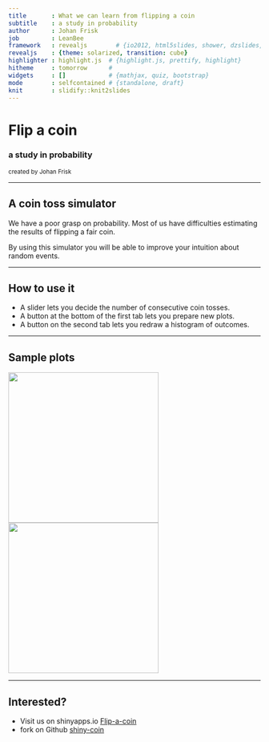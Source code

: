 ```yaml
---
title       : What we can learn from flipping a coin
subtitle    : a study in probability
author      : Johan Frisk
job         : LeanBee
framework   : revealjs        # {io2012, html5slides, shower, dzslides, ...}
revealjs    : {theme: solarized, transition: cube}
highlighter : highlight.js  # {highlight.js, prettify, highlight}
hitheme     : tomorrow      # 
widgets     : []            # {mathjax, quiz, bootstrap}
mode        : selfcontained # {standalone, draft}
knit        : slidify::knit2slides
---
```


# Flip a coin
### a study in probability
<small>created by Johan Frisk</small>

---

## A coin toss simulator

We have a poor grasp on probability. Most of us have difficulties estimating 
the results of flipping a fair coin.

By using this simulator you will be able to improve your intuition about random events.

---

## How to use it

- A slider lets you decide the number of consecutive coin tosses.
- A button at the bottom of the first tab lets you prepare new plots.
- A button on the second tab lets you redraw a histogram of outcomes.

---

## Sample plots

<img height="300" src="assets/img/line.png"><img height="300" src="assets/img/hist.png">

---

## Interested?

- Visit us on shinyapps.io [Flip-a-coin](https://johanfrisk.shinyapps.io/shiny-coin/)
- fork on Github [shiny-coin](https://github.com/johanfrisk/shiny-coin.git)




